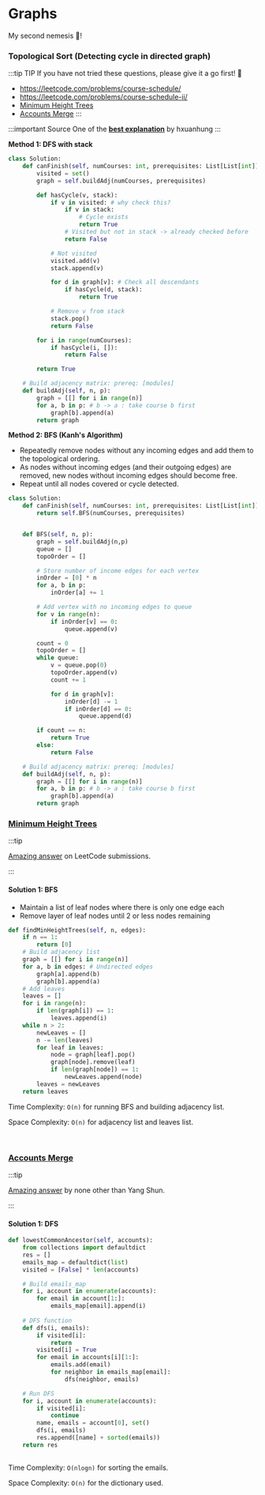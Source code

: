 # Graphs

My second nemesis 🥵!

### Topological Sort (Detecting cycle in directed graph)

:::tip TIP
If you have not tried these questions, please give it a go first! 👾 <br />
- https://leetcode.com/problems/course-schedule/
- https://leetcode.com/problems/course-schedule-ii/
- [Minimum Height Trees](https://leetcode.com/problems/minimum-height-trees/)
- [Accounts Merge](https://leetcode.com/problems/accounts-merge/description/)
:::

:::important Source
One of the [**best explanation**](https://leetcode.com/problems/course-schedule/discuss/441722/Python-99-time-and-100-space.-Collection-of-solutions-with-explanation) by hxuanhung
:::

**Method 1: DFS with stack**

```py
class Solution:
    def canFinish(self, numCourses: int, prerequisites: List[List[int]]) -> bool:
        visited = set()
        graph = self.buildAdj(numCourses, prerequisites)

        def hasCycle(v, stack):
            if v in visited: # why check this?
                if v in stack:
                    # Cycle exists
                    return True
                # Visited but not in stack -> already checked before
                return False

            # Not visited
            visited.add(v)
            stack.append(v)

            for d in graph[v]: # Check all descendants
                if hasCycle(d, stack):
                    return True

            # Remove v from stack
            stack.pop()
            return False

        for i in range(numCourses):
            if hasCycle(i, []):
                return False

        return True

    # Build adjacency matrix: prereq: [modules]
    def buildAdj(self, n, p):
        graph = [[] for i in range(n)]
        for a, b in p: # b -> a : take course b first
            graph[b].append(a)
        return graph

```

**Method 2: BFS (Kanh's Algorithm)**

- Repeatedly remove nodes without any incoming edges and add them to the topological ordering.
- As nodes without incoming edges (and their outgoing edges) are removed, new nodes without incoming edges should become free.
- Repeat until all nodes covered or cycle detected.

```py
class Solution:
    def canFinish(self, numCourses: int, prerequisites: List[List[int]]) -> bool:
        return self.BFS(numCourses, prerequisites)


    def BFS(self, n, p):
        graph = self.buildAdj(n,p)
        queue = []
        topoOrder = []

        # Store number of income edges for each vertex
        inOrder = [0] * n
        for a, b in p:
            inOrder[a] += 1

        # Add vertex with no incoming edges to queue
        for v in range(n):
            if inOrder[v] == 0:
                queue.append(v)

        count = 0
        topoOrder = []
        while queue:
            v = queue.pop(0)
            topoOrder.append(v)
            count += 1

            for d in graph[v]:
                inOrder[d] -= 1
                if inOrder[d] == 0:
                    queue.append(d)

        if count == n:
            return True
        else:
            return False

    # Build adjacency matrix: prereq: [modules]
    def buildAdj(self, n, p):
        graph = [[] for i in range(n)]
        for a, b in p: # b -> a : take course b first
            graph[b].append(a)
        return graph
```


### [Minimum Height Trees](https://leetcode.com/problems/minimum-height-trees/)


:::tip

[Amazing answer](https://leetcode.com/problems/minimum-height-trees/solutions/76055/share-some-thoughts/?orderBy=most_votes) on LeetCode submissions.

:::


#### Solution 1: BFS

- Maintain a list of leaf nodes where there is only one edge each
- Remove layer of leaf nodes until 2 or less nodes remaining

```py
def findMinHeightTrees(self, n, edges):
    if n == 1:
        return [0]
    # Build adjacency list
    graph = [[] for i in range(n)]
    for a, b in edges: # Undirected edges
        graph[a].append(b)
        graph[b].append(a)
    # Add leaves
    leaves = []
    for i in range(n):
        if len(graph[i]) == 1:
            leaves.append(i)
    while n > 2:
        newLeaves = []
        n -= len(leaves)
        for leaf in leaves:
            node = graph[leaf].pop()
            graph[node].remove(leaf)
            if len(graph[node]) == 1:
                newLeaves.append(node)
        leaves = newLeaves
    return leaves
```

Time Complexity: `O(n)` for running BFS and building adjacency list.

Space Complexity: `O(n)` for adjacency list and leaves list.

<br />

### [Accounts Merge](https://leetcode.com/problems/accounts-merge/description/)

:::tip

[Amazing answer](https://leetcode.com/problems/accounts-merge/solutions/109161/python-simple-dfs-with-explanation/?orderBy=most_votes) by none other than Yang Shun.

:::


#### Solution 1: DFS

```py
def lowestCommonAncestor(self, accounts):
    from collections import defaultdict
    res = []
    emails_map = defaultdict(list)
    visited = [False] * len(accounts)

    # Build emails_map
    for i, account in enumerate(accounts):
        for email in account[1:]:
            emails_map[email].append(i)
    
    # DFS function
    def dfs(i, emails):
        if visited[i]:
            return
        visited[i] = True
        for email in accounts[i][1:]:
            emails.add(email)
            for neighbor in emails_map[email]:
                dfs(neighbor, emails)

    # Run DFS
    for i, account in enumerate(accounts):
        if visited[i]:
            continue
        name, emails = account[0], set()
        dfs(i, emails)
        res.append([name] + sorted(emails))
    return res
  
```

Time Complexity: `O(nlogn)` for sorting the emails.

Space Complexity: `O(n)` for the dictionary used.

<br />